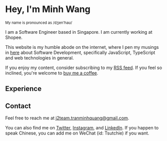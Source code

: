 <h1 className="text-3xl flex">Hey, I'm Minh Wang</h1>
<small>My name is pronounced as /dʒen'haʊ/</small>
<Spacer />

<MyPic />

<Spacer />

I am a Software Engineer based in Singapore. I am currently working at Shopee.

This website is my humble abode on the internet, where I pen my musings in [here](/posts) about Software Development, specifically JavaScript, TypeScript and web technologies in general.

If you enjoy my content, consider subscribing to my [RSS feed](/rss.xml). If you feel so inclined, you're welcome to [buy me a coffee](https://www.buymeacoffee.com/tranminhwang).

<Spacer />

## Experience

<Experience />

<Spacer />

## Contact

Feel free to reach me at [j2team.tranminhquang@gmail.com](mailto:j2team.tranminhquang@gmail.com?subject=Hey%Wang).

You can also find me on [Twitter](https://twitter.com/tranminhwang), [Instagram](https://www.instagram.com/tranminhwang), and [LinkedIn](https://www.linkedin.com/in/tranminhwang). If you happen to speak Chinese, you can add me on WeChat (id: Tsutchie) if you want.
